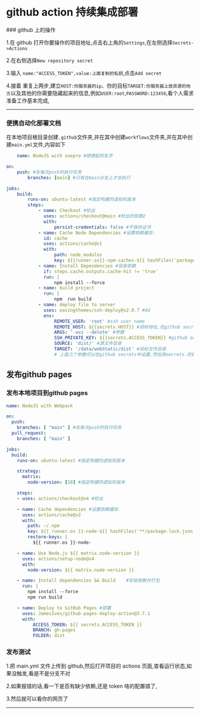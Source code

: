 
# github action 持续集成部署
<Tag tag='Git' />
### github 上的操作

1.在 github 打开你要操作的项目地址,点击右上角的`Settings`,在左侧选择`Secrets->Actions`

2.在右侧选择`New repository secret`

3.输入 `name:"ACCESS_TOKEN",value:上面复制的私钥`,点击`Add secret`

4.接着 重复上两步,建立`HOST:你服务器的ip`、你的目标`TARGET:你服务器上放资源的地方`以及其他的你需要隐藏起来的信息,例如`USER:root`,`PASSWORD:123456`,看个人需求
准备工作基本完成,

---

### 便携自动化部署文档

在本地项目根目录创建`.github`文件夹,并在其中创建`workflows`文件夹,并在其中创建`main.yml`文件,内容如下

```yaml
    name: NodeJS with vuepro #随便起的名字

on:
    push: #在每次push时执行任务
        branches: [main] #只有在main分支上才会执行

jobs:
    build:
        runs-on: ubuntu-latest #指定构建的虚拟机版本
        steps:
            - name: Checkout #检出
              uses: actions/checkout@main #检出的依赖2
              with:
                  persist-credentials: false #不保存证书
            - name: Cache Node Dependencies #设置依赖缓存.
              id: cache
              uses: actions/cache@v1
              with:
                  path: node_modules
                  key: ${{runner.os}}-npm-caches-${{ hashFiles('package-lock.json')}}
            - name: Install Dependencies #安装依赖
              if: steps.cache.outputs.cache-hit != 'true'
              run: |
                  npm install --force
            - name: build project
              run: |
                  npm  run build
            - name: deploy file to server
              uses: easingthemes/ssh-deploy@v2.0.7 #dd
              env:
                  REMOTE_USER: 'root' #ssh user name
                  REMOTE_HOST: ${{secrets.HOST}} #目标地址,在github secrets中设置
                  ARGS: '-avz --delete' #参数
                  SSH_PRIVATE_KEY: ${{secrets.ACCESS_TOKEN}} #github access token
                  SOURCE: 'dist/' #源文件目录
                  TARGET: '/data/webStatic/dist' #目标文件目录
                  # 上面几个参数可以在github secrets中设置,然后用secrets.的模式引用
```
## 发布github pages
### 发布本地项目到github pages
```yml
name: NodeJS with Webpack

on:
  push:
    branches: [ "main" ] #在每次push时执行任务
  pull_request:
    branches: [ "main" ]

jobs:
  build:
    runs-on: ubuntu-latest #指定构建的虚拟机版本

    strategy:
      matrix:
        node-version: [18] #指定构建的虚拟机版本

    steps:
    - uses: actions/checkout@v4 #检出

    - name: Cache dependencies #设置依赖缓存.
      uses: actions/cache@v2
      with:
        path: ~/.npm
        key: ${{ runner.os }}-node-${{ hashFiles('**/package-lock.json') }}
        restore-keys: |
          ${{ runner.os }}-node-

    - name: Use Node.js ${{ matrix.node-version }}
      uses: actions/setup-node@v4
      with:
        node-version: ${{ matrix.node-version }}

    - name: Install dependencies && Build    #安装依赖并打包
      run: |
        npm install --force
        npm run build

    - name: Deploy to GitHub Pages #部署
      uses: JamesIves/github-pages-deploy-action@3.7.1
      with:
          ACCESS_TOKEN: ${{ secrets.ACCESS_TOKEN }}
          BRANCH: gh-pages
          FOLDER: dist

```
### 发布测试

1.把 main.yml 文件上传到 github,然后打开项目的 actions 页面,查看运行状态,如果没触发,看是不是分支不对

2.如果报错的话,看一下是否有缺少依赖,还是 token 啥的配置错了,

3.然后就可以看你的网页了

---
